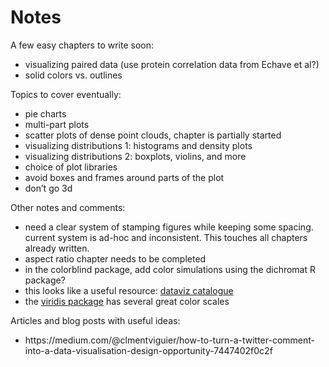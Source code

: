 # Notes

A few easy chapters to write soon:

- visualizing paired data (use protein correlation data from Echave et al?)
- solid colors vs. outlines

Topics to cover eventually:

- pie charts
- multi-part plots
- scatter plots of dense point clouds, chapter is partially started
- visualizing distributions 1: histograms and density plots
- visualizing distributions 2: boxplots, violins, and more
- choice of plot libraries
- avoid boxes and frames around parts of the plot
- don't go 3d

Other notes and comments:

- need a clear system of stamping figures while keeping some spacing. current system is ad-hoc and inconsistent. This touches all chapters already written.
- aspect ratio chapter needs to be completed
- in the colorblind package, add color simulations using the dichromat R package?
- this looks like a useful resource: [dataviz catalogue](http://www.datavizcatalogue.com/about.html)
- the [viridis package](https://CRAN.R-project.org/package=viridis) has several great color scales

Articles and blog posts with useful ideas:

- https://medium.com/@clmentviguier/how-to-turn-a-twitter-comment-into-a-data-visualisation-design-opportunity-7447402f0c2f
